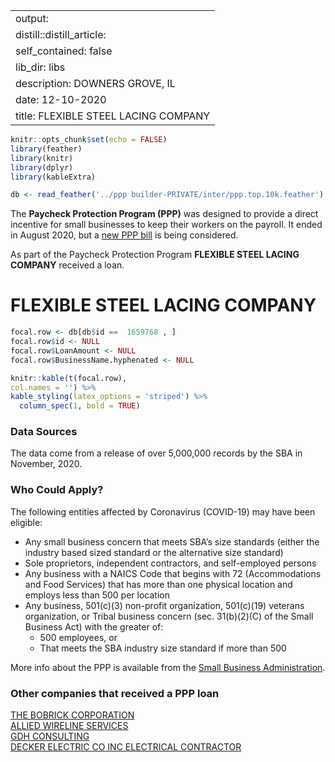 
---
output:
  distill::distill_article:
    self_contained: false
    lib_dir: libs
description: DOWNERS GROVE, IL 
date: 12-10-2020
title: FLEXIBLE STEEL LACING COMPANY 
---




```r
knitr::opts_chunk$set(echo = FALSE)
library(feather)
library(knitr)
library(dplyr)
library(kableExtra)

db <- read_feather('../ppp builder-PRIVATE/inter/ppp.top.10k.feather')

```



The **Paycheck Protection Program (PPP)** was designed to provide a direct incentive for small businesses to keep their workers on the payroll. It ended in August 2020, but a [new PPP bill](https://thehill.com/policy/finance/529092-bipartisan-support-for-new-ppp-loans-gains-momentum-in-congress) is being considered.

As part of the Paycheck Protection Program **FLEXIBLE STEEL LACING COMPANY** received a loan.


# FLEXIBLE STEEL LACING COMPANY 

```r
focal.row <- db[db$id ==  1659768 , ]
focal.row$id <- NULL
focal.row$LoanAmount <- NULL
focal.row$BusinessName.hyphenated <- NULL

knitr::kable(t(focal.row), 
col.names = '') %>%
kable_styling(latex_options = 'striped') %>%
  column_spec(1, bold = TRUE)


```

### Data Sources

The data come from a release of over 5,000,000 records by the SBA in November, 2020.


### Who Could Apply?

The following entities affected by Coronavirus (COVID-19) may have been eligible:

+ Any small business concern that meets SBA’s size standards (either the industry based sized standard or the alternative size standard)
+ Sole proprietors, independent contractors, and self-employed persons
+ Any business with a NAICS Code that begins with 72 (Accommodations and Food Services) that has more than one physical location and employs less than 500 per location
+ Any business, 501(c)(3) non-profit organization, 501(c)(19) veterans organization, or Tribal business concern (sec. 31(b)(2)(C) of the Small Business Act) with the greater of:
  + 500 employees, or 
  + That meets the SBA industry size standard if more than 500


More info about the PPP is available from the [Small Business Administration](https://www.sba.gov/funding-programs/loans/coronavirus-relief-options/paycheck-protection-program).

 
### Other companies that received a PPP loan 
   
 [THE BOBRICK CORPORATION](/Paycheck-Protection-Program/4588381-THE-BOBRICK-CORPORATION) <br> [ALLIED WIRELINE SERVICES](/Paycheck-Protection-Program/222709-ALLIED-WIRELINE-SERVICES) <br> [GDH CONSULTING](/Paycheck-Protection-Program/1776063-GDH-CONSULTING) <br> [DECKER ELECTRIC CO INC ELECTRICAL CONTRACTOR](/Paycheck-Protection-Program/1244052-DECKER-ELECTRIC-CO-INC-ELECTRICAL-CONTRACTOR) <br>